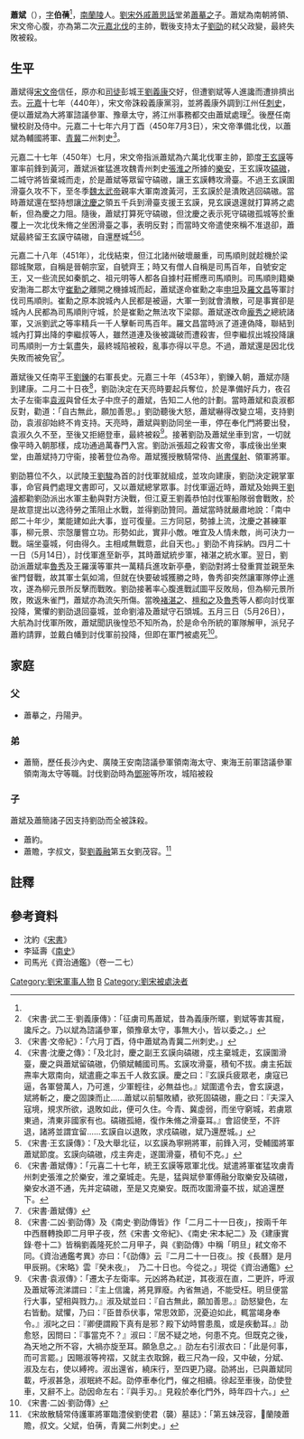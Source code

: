 '''蕭斌'''（{{bd|？||453年|catIdx=X}}），[[表字|字]]'''伯蒨'''<ref name=lmr/>，[[南蘭陵|南蘭陵]]人。[[劉宋|劉宋]][[外戚|外戚]][[蕭思話|蕭思話]]堂弟[[蕭摹之|蕭摹之]]子。蕭斌為南朝將領、宋文帝心腹，亦為第二次[[元嘉北伐|元嘉北伐]]的主帥，戰後支持太子[[劉劭_(劉宋)|劉劭]]的弒父政變，最終失敗被殺。

== 生平 ==
蕭斌得[[宋文帝|宋文帝]]信任，原亦和[[司徒|司徒]]彭城王[[劉義康|劉義康]]交好，但遭劉斌等人進讒而遭排擠出去。[[元嘉_(劉宋)|元嘉]]十七年（440年），宋文帝誅殺義康黨羽，並將義康外調到江州任[[刺史|刺史]]，便以蕭斌為大將軍諮議參軍、豫章太守，將江州事務都交由蕭斌處理<ref>《宋書·武二王·劉義康傳》：「征虜司馬蕭斌，昔為義康所暱，劉斌等害其寵，讒斥之。乃以斌為諮議參軍，領豫章太守，事無大小，皆以委之。」</ref>。後歷任南蠻校尉及侍中。元嘉二十七年六月丁酉（450年7月3日），宋文帝準備北伐，以蕭斌為輔國將軍、[[青州_(古代)|青]][[冀州|冀]]二州刺史<ref>《宋書·文帝紀》：「六月丁酉，侍中蕭斌為青冀二州刺史。」</ref>。

元嘉二十七年（450年）七月，宋文帝指派蕭斌為六萬北伐軍主帥，節度[[王玄謨|王玄謨]]等軍率前鋒到黃河，蕭斌派崔猛進攻魏青州刺史[[張淮之|張淮之]]所據的[[樂安|樂安]]，王玄謨攻[[碻磝|碻磝]]，二城守將皆棄城而走，於是蕭斌等眾留守碻磝，讓王玄謨轉攻滑臺。不過王玄謨圍滑臺久攻不下，至冬季[[魏太武帝|魏太武帝]]親率大軍南渡黃河，王玄謨於是潰敗逃回碻磝。當時蕭斌還在堅持想讓[[沈慶之|沈慶之]]領五千兵到滑臺支援王玄謨，見玄謨退還就打算將之處斬，但為慶之力阻。隨後，蕭斌打算死守碻磝，但沈慶之表示死守碻磝孤城等於重覆上一次北伐朱脩之坐困滑臺之事，表明反對；而當時文帝遣使來稱不准退卻，蕭斌最終留王玄謨守碻磝，自還歷城<ref>《宋書·沈慶之傳》：「及北討，慶之副王玄謨向碻磝，戍主棄城走，玄謨圍滑臺，慶之與蕭斌留碻磝，仍領斌輔國司馬。玄謨攻滑臺，積旬不拔。虜主拓跋燾率大眾南向，斌遣鹿之率五千人救玄謨。慶之曰：『玄謨兵疲眾老，虜寇已逼，各軍營萬人，乃可進，少軍輕往，必無益也。』斌圍遣令去，會玄謨退，斌將斬之，慶之固諫而止……蕭斌以前驅敗績，欲死固碻磝，鹿之曰：『夫深入寇境，規求所欲，退敗如此，便可久住。今青、冀虛弱，而坐守窮城，若虜眾東過，清東非國家有也。碻磝孤絕，復作朱脩之滑臺耳。』會詔使至，不許退，諸將並謂宜留……玄謨自以退敗，求戍碻磝，斌乃還歷城。」</ref><ref>《宋書·王玄謨傳》：「及大舉北征，以玄謨為寧朔將軍，前鋒入河，受輔國將軍蕭斌節度。玄謨向碻磝，戍主奔走，遂圍滑臺，積旬不克。」</ref><REF>《宋書·蕭斌傳》：「元喜二十七年，統王玄謨等眾軍北伐。斌遣將軍崔猛攻虜青州刺史張淮之於樂安，淮之棄城走。先是，猛與斌參軍傅融分取樂安及碻磝，樂安水道不通，先并定碻磝，至是又克樂安。既而攻圍滑臺不拔，斌追還歷下。</REF>。

元嘉二十八年（451年），北伐結束，但江北諸州破壞嚴重，司馬順則就趁機於梁鄒城聚眾，自稱是晉朝宗室，自號齊王；時又有僧人自稱是司馬百年，自號安定王，又一些流民如秦凱之、祖元明等人都各自據村莊嚮應司馬順則。司馬順則籍樂安渤海二郡太守[[崔勳之|崔勳之]]離開之機據城而起，蕭斌遂命崔勳之率[[申坦|申坦]]及[[羅文昌|羅文昌]]等軍討伐司馬順則。崔勳之原本說城內人民都是被逼，大軍一到就會潰散，可是事實卻是城內人民都為司馬順則守城，於是崔勳之無法攻下梁鄒。蕭斌遂改命[[龐秀之|龐秀之]]總統諸軍，又派劉武之等率精兵一千人擊斬司馬百年。羅文昌當時派了道連偽降，聯結到城內打算出降的李繼叔等人，雖然道連及後被識破而遭殺害，但李繼叔出城投降讓司馬順則一方士氣盡失，最終城陷被殺，亂事亦得以平息。不過，蕭斌還是因北伐失敗而被免官<REF>《宋書·蕭斌傳》</REF>。

蕭斌後又任南平王[[劉鑠|劉鑠]]的右軍長史。元嘉三十年（453年），劉鑠入朝，蕭斌亦隨到建康。二月二十日夜<ref>《宋書·二凶·劉劭傳》及《南史·劉劭傳皆》作「二月二十一日夜」，按兩千年中西曆轉換即二月甲子夜，然《宋書·文帝紀》、《南史·宋本紀二》及《建康實錄·卷十二》皆稱劉義隆死於二月甲子，與《劉劭傳》中稱「明旦」弒文帝不同。《資治通鑑考異》亦曰：「《劭傳》云『二月二十一日夜』。按《長曆》是月甲辰朔。《宋略》雲『癸未夜』，　乃二十日也。今從之。」現從《資治通鑑》</ref>，劉劭決定在天亮時要起兵奪位，於是準備好兵力，夜召太子左衞率[[袁淑|袁淑]]與曾任太子中庶子的蕭斌，告知二人他的計劃。當時蕭斌和袁淑都反對，勸道：「自古無此，願加善思。」劉劭聽後大怒，蕭斌嚇得改變立場，支持劉劭，袁淑卻始終不肯支持。天亮時，蕭斌與劉劭同坐一車，停在奉化門將要出發，袁淑久久不至，至後又拒絕登車，最終被殺<ref>《宋書·袁淑傳》：「遷太子左衛率。元凶將為弒逆，其夜淑在直，二更許，呼淑及蕭斌等流涕謂曰：『主上信讒，將見罪廢。內省無過，不能受枉。明旦便當行大事，望相與戮力。』淑及斌並曰：『自古無此，願加善思。』劭怒變色，左右皆動。斌懼，乃曰：『臣昔忝伏事，常思效節，況憂迫如此，輒當竭身奉令。』淑叱之曰：『卿便謂殿下真有是邪？殿下幼時嘗患風，或是疾動耳。』劭愈怒，因問曰：『事當克不？』淑曰：『居不疑之地，何患不克。但既克之後，為天地之所不容，大禍亦旋至耳。願急息之。』劭左右引淑衣曰：「此是何事，而可言罷。」因賜淑等袴褶，又就主衣取錦，截三尺為一段，又中破，分斌、淑及左右，使以縛袴。淑出還省，繞床行，至四更乃寢。劭將出，已與蕭斌同載，呼淑甚急，淑眠終不起。劭停車奉化門，催之相續。徐起至車後，劭使登車，又辭不上。劭因命左右：『與手刃。』見殺於奉化門外，時年四十六。」</ref>。接著劉劭及蕭斌坐車到宮，一切就像平時入朝那樣，成功通過萬春門入宮。劉劭派張超之殺害文帝，事成後出坐東堂，由蕭斌持刀守衞，接著登位為帝。蕭斌獲授散騎常侍、[[尚書僕射|尚書僕射]]、領軍將軍。

劉劭篡位不久，以武陵王[[宋孝武帝|劉駿]]為首的討伐軍就組成，並攻向建康，劉劭決定親掌軍事，命官員們處理文書即可，又以蕭斌總掌眾事。討伐軍逼近時，蕭斌及始興王[[劉濬|劉濬]]都勸劉劭派出水軍主動與對方決戰，但江夏王劉義恭怕討伐軍船隊弱會戰敗，於是故意提出以逸待勞之策阻止水戰，並得劉劭贊同。蕭斌當時就嚴肅地說：「南中郎二十年少，業能建如此大事，豈可復量。三方同惡，勢據上流，沈慶之甚練軍事，柳元景、宗愨屢嘗立功。形勢如此，實非小敵。唯宜及人情未敵，尚可決力一戰。端坐臺城，何由得久。主相咸無戰意，此自天也。」劉劭不肯採納。四月二十一日（5月14日），討伐軍進至新亭，其時蕭斌統步軍，褚湛之統水軍。翌日，劉劭派蕭斌率[[魯秀|魯秀]]及王羅漢等軍共一萬精兵進攻新亭壘，劉劭對將士發重賞並親至朱雀門督戰，故其軍士氣如鴻，但就在快要破城獲勝之時，魯秀卻突然讓軍隊停止進攻，遂為柳元景所反擊而戰敗。劉劭接著率心腹進戰試圖平反敗局，但為柳元景所敗，敗返朱雀門，蕭斌亦為流矢所傷。當晚[[褚湛之|褚湛之]]、[[檀和之|檀和之]]及[[魯秀|魯秀]]等人都向討伐軍投降，驚懼的劉劭退回臺城，並命劉濬及蕭斌守石頭城。五月三日（5月26日），大航為討伐軍所敗，蕭斌聞訊後惶恐不知所為，於是命令所統的軍隊解甲，派兒子蕭約請罪，並戴白幡到討伐軍前投降，但即在軍門被處死<REF>《宋書·二凶·劉劭傳》</REF>。

== 家庭 ==
=== 父 ===
*蕭摹之，丹陽尹。
=== 弟 ===
*蕭簡，歷任長沙內史、廣陵王安南諮議參軍領南海太守、東海王前軍諮議參軍領南海太守等職。討伐劉劭時為[[鄧琬|鄧琬]]等所攻，城陷被殺
=== 子 ===
蕭斌及蕭簡諸子因支持劉劭而全被誅殺。
*蕭約。
*蕭贍，字叔文，娶[[劉義融|劉義融]]第五女劉茂容。<ref name=lmr>《宋故散騎常侍護軍將軍臨澧侯劉使君（襲）墓誌》：「第五妹茂容，𡣪蘭陵蕭贍，叔文。父斌，伯蒨，青冀二州刺史。」</ref>

== 註釋 ==
{{REFLIST}}

== 參考資料 ==
*沈約《[[宋書|宋書]]》
*李延壽《[[南史|南史]]》
*司馬光《資治通鑑》（卷一二七）

[[Category:劉宋軍事人物|Category:劉宋軍事人物]]
[[Category:蘭陵蕭氏|B]]
[[Category:劉宋被處決者|Category:劉宋被處決者]]